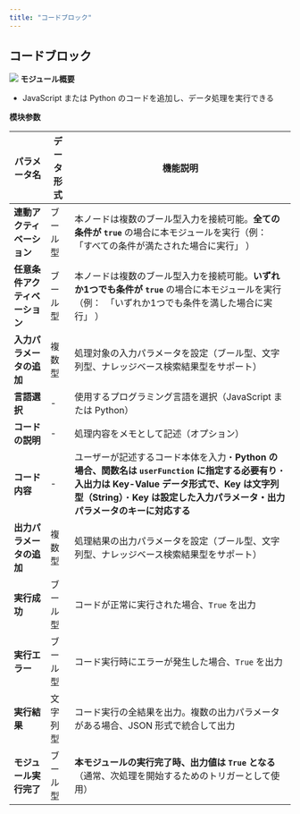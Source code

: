 ```yaml
---
title: "コードブロック"
---
```


## コードブロック

<img
  src="/images/29.png"
/>
**モジュール概要**

* JavaScript または Python のコードを追加し、データ処理を実行できる

**模块参数**

| パラメータ名            | データ形式 | 機能説明                                                                                                                                            |
| ----------------- | ----- | ----------------------------------------------------------------------------------------------------------------------------------------------- |
| **連動アクティベーション**   | ブール型  | 本ノードは複数のブール型入力を接続可能。**全ての条件が `true`&#x20;**&#x20;の場合に本モジュールを実行（例：　「すべての条件が満たされた場合に実行」 ）                                                         |
| **任意条件アクティベーション** | ブール型  | 本ノードは複数のブール型入力を接続可能。**いずれか1つでも条件が `true`&#x20;**&#x306E;場合に本モジュールを実行（例：　「いずれか1つでも条件を満した場合に実行」 ）                                                 |
| **入力パラメータの追加**    | 複数型   | 処理対象の入力パラメータを設定（ブール型、文字列型、ナレッジベース検索結果型をサポート）                                                                                                    |
| **言語選択**          | -     | 使用するプログラミング言語を選択（JavaScript または Python）                                                                                                         |
| **コードの説明**        | -     | 処理内容をメモとして記述（オプション）                                                                                                                             |
| **コード内容**         | -     | ユーザーが記述するコード本体を入力・**Python の場合、関数名は `userFunction` に指定する必要有り**・**入出力は Key-Value データ形式で、Key は文字列型（String）**・**Key は設定した入力パラメータ・出力パラメータのキーに対応する** |
| **出力パラメータの追加**    | 複数型   | 処理結果の出力パラメータを設定（ブール型、文字列型、ナレッジベース検索結果型をサポート）                                                                                                    |
| **実行成功**          | ブール型  | コードが正常に実行された場合、`True` を出力                                                                                                                       |
| **実行エラー**         | ブール型  | コード実行時にエラーが発生した場合、`True` を出力                                                                                                                    |
| **実行結果**          | 文字列型  | コード実行の全結果を出力。複数の出力パラメータがある場合、JSON 形式で統合して出力                                                                                                     |
| **モジュール実行完了**     | ブール型  | **本モジュールの実行完了時、出力値は `True` となる**（通常、次処理を開始するためのトリガーとして使用）                                                                                       |
